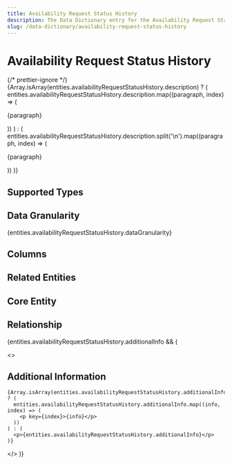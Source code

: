 ```yaml
---
title: Availability Request Status History
description: The Data Dictionary entry for the Availability Request Status History entity
slug: /data-dictionary/availability-request-status-history
---
```



# Availability Request Status History

{/* prettier-ignore */}
{Array.isArray(entities.availabilityRequestStatusHistory.description) ? (
  entities.availabilityRequestStatusHistory.description.map((paragraph, index) => (
    <p key={index}>{paragraph}</p>
))
) : (
entities.availabilityRequestStatusHistory.description.split('\n').map((paragraph, index) => (

<p key={index}>{paragraph}</p>
)) )}

## Supported Types

<SupportedTypesTable
  supportedTypes={entities.availabilityRequestStatusHistory.supportedTypes}
/>

## Data Granularity

{entities.availabilityRequestStatusHistory.dataGranularity}

## Columns

<ColumnsTable columns={entities.availabilityRequestStatusHistory.columns} />

## Related Entities

<RelatedEntitiesList
  relatedEntities={entities.availabilityRequestStatusHistory.relatedEntities}
/>

## Core Entity

<CoreEntityTable
  coreEntities={entities.availabilityRequestStatusHistory.coreEntity}
/>

## Relationship

<RelationshipTable
  relationship={entities.availabilityRequestStatusHistory.relationship}
  simple={true}
/>

{entities.availabilityRequestStatusHistory.additionalInfo && (

  <>
    <h2>Additional Information</h2>

    {Array.isArray(entities.availabilityRequestStatusHistory.additionalInfo) ? (
      entities.availabilityRequestStatusHistory.additionalInfo.map((info, index) => (
        <p key={index}>{info}</p>
      ))
    ) : (
      <p>{entities.availabilityRequestStatusHistory.additionalInfo}</p>
    )}

  </>
)}
